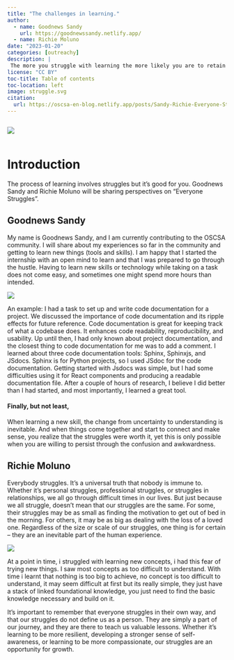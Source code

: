 ```yaml
---
title: "The challenges in learning."
author:
  - name: Goodnews Sandy 
    url: https://goodnewssandy.netlify.app/
  - name: Richie Moluno
date: "2023-01-20"
categories: [outreachy]
description: |
 The more you struggle with learning the more likely you are to retain and recall that information later.
license: "CC BY"
toc-title: Table of contents
toc-location: left
image: struggle.svg
citation:
  url: https://oscsa-en-blog.netlify.app/posts/Sandy-Richie-Everyone-Struggles
---
```

::: {.column width="auto"}
![](struggle.svg){fig-align="center"}
:::


# Introduction
The process of learning involves struggles but it's good for you. Goodnews Sandy and Richie Moluno will be sharing perspectives on "Everyone Struggles".

## Goodnews Sandy

::: {.grid .align-items-center}

::: {.g-col-lg-6 .g-col-12 }
My name is Goodnews Sandy, and I am currently contributing to the OSCSA community. I will share about my experiences so far in the community and getting to learn new things (tools and skills). I am happy that I started the internship with an open mind to learn and that I was prepared to go through the hustle. Having to learn new skills or technology while taking on a task does not come easy, and sometimes one might spend more hours than intended. 
:::

::: {.g-col-lg-6 .g-col-12 }
![](sandy-image.svg)
:::

::::
An example: I had a task to set up and write code documentation for a project. We discussed the importance of code documentation and its ripple effects for future reference. Code documentation is great for keeping track of what a codebase does. It enhances code readability, reproducibility, and usability. Up until then, I had only known about project documentation, and the closest thing to code documentation for me was to add a comment. 
I learned about three code documentation tools: Sphinx, Sphinxjs, and JSdocs. Sphinx is for Python projects, so I used JSdoc for the code documentation. Getting started with Jsdocs was simple, but I had some difficulties using it for React components and producing a readable documentation file. After a couple of hours of research, I believe I did better than I had started, and most importantly, I learned a great tool.

#### Finally, but not least,
When learning a new skill, the change from uncertainty to understanding is inevitable. And when things come together and start to connect and make sense, you realize that the struggles were worth it, yet this is only possible when you are willing to persist through the confusion and awkwardness.

## Richie Moluno
::: {.grid .align-items-center}

::: {.g-col-lg-6 .g-col-12 }
Everybody struggles. It's a universal truth that nobody is immune to. Whether it's personal struggles, professional struggles, or struggles in relationships, we all go through difficult times in our lives. But just because we all struggle, doesn't mean that our struggles are the same.
For some, their struggles may be as small as finding the motivation to get out of bed in the morning. For others, it may be as big as dealing with the loss of a loved one. Regardless of the size or scale of our struggles, one thing is for certain – they are an inevitable part of the human experience.
:::

::: {.g-col-lg-6 .g-col-12 }
![](richie-image.jpg)
:::

::: 


At a point in time, i struggled with learning new concepts, i had this fear of trying new things. I saw most concepts as too difficult to understand. With time i learnt that nothing is too big to achieve, no concept is too difficult to understand, it may seem difficult at first but its really simple, they just have a stack of linked foundational knowledge, you just need to find the basic knowledge necessary and build on it.

It's important to remember that everyone struggles in their own way, and that our struggles do not define us as a person. They are simply a part of our journey, and they are there to teach us valuable lessons. Whether it's learning to be more resilient, developing a stronger sense of self-awareness, or learning to be more compassionate, our struggles are an opportunity for growth.
